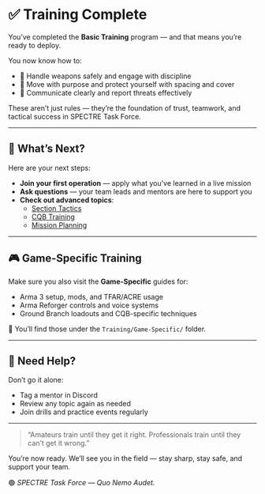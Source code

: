 # ✅ Training Complete

You’ve completed the **Basic Training** program — and that means you’re ready to deploy.

You now know how to:

- 🔫 Handle weapons safely and engage with discipline
- 🚶 Move with purpose and protect yourself with spacing and cover
- 📡 Communicate clearly and report threats effectively

These aren’t just rules — they’re the foundation of trust, teamwork, and tactical success in SPECTRE Task Force.

---

## 🧭 What’s Next?

Here are your next steps:

- **Join your first operation** — apply what you’ve learned in a live mission
- **Ask questions** — your team leads and mentors are here to support you
- **Check out advanced topics**:
  - [Section Tactics](/sop/movement-and-tactics/section/)
  - [CQB Training](/sop/close-quarters-battle/)
  - [Mission Planning](/sop/mission-planning/)

---

## 🎮 Game-Specific Training

Make sure you also visit the **Game-Specific** guides for:

- Arma 3 setup, mods, and TFAR/ACRE usage
- Arma Reforger controls and voice systems
- Ground Branch loadouts and CQB-specific techniques

📂 You’ll find those under the `Training/Game-Specific/` folder.

---

## 🫱 Need Help?

Don’t go it alone:

- Tag a mentor in Discord
- Review any topic again as needed
- Join drills and practice events regularly

---

> “Amateurs train until they get it right. Professionals train until they can’t get it wrong.”

You’re now ready. We’ll see you in the field — stay sharp, stay safe, and support your team.

🟢 _SPECTRE Task Force — Quo Nemo Audet._
